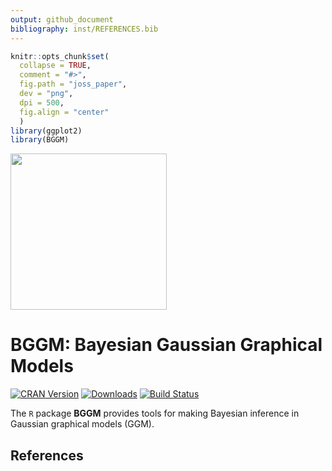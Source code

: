 ```yaml
---
output: github_document
bibliography: inst/REFERENCES.bib
---
```

```r
knitr::opts_chunk$set(
  collapse = TRUE,
  comment = "#>",
  fig.path = "joss_paper",
  dev = "png",
  dpi = 500,
  fig.align = "center"
  )
library(ggplot2)
library(BGGM)
```

<img src="joss_paper/hex.png" width = 250 />

# BGGM: Bayesian Gaussian Graphical Models

[![CRAN Version](http://www.r-pkg.org/badges/version/BGGM)](https://cran.r-project.org/package=BGGM)
[![Downloads](https://cranlogs.r-pkg.org/badges/BGGM)](https://cran.r-project.org/package=BGGM)
[![Build Status](https://travis-ci.org/donaldRwilliams/BGGM.svg?branch=master)](https://travis-ci.org/donaldRwilliams/BGGM)


The `R` package **BGGM** provides tools for making Bayesian inference in
Gaussian graphical models (GGM). 
<!-- and (2) hypothesis testing -->
<!-- \insertCite{Williams2019_bf}{BGGM}. The key distinction is that the former focuses on either the -->
<!-- posterior or posterior predictive distribution, whereas the latter focuses on model comparison -->
<!-- with the Bayes factor. The methods in \strong{BGGM} build upon existing algorithms that are well-known in the literature. The central contribution of \strong{BGGM} is to extend those approaches: -->

## References

